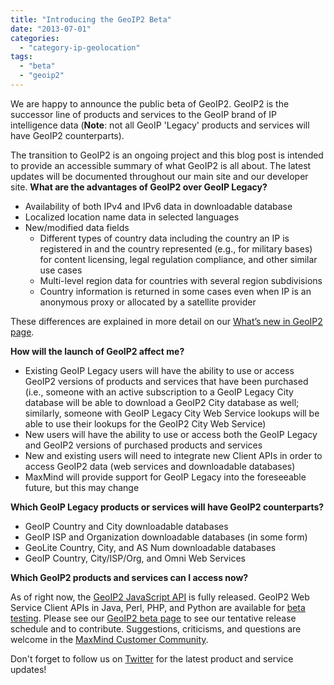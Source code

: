 ```yaml
---
title: "Introducing the GeoIP2 Beta"
date: "2013-07-01"
categories: 
  - "category-ip-geolocation"
tags: 
  - "beta"
  - "geoip2"
---
```


We are happy to announce the public beta of GeoIP2. GeoIP2 is the successor line of products and services to the GeoIP brand of IP intelligence data (**Note**: not all GeoIP 'Legacy' products and services will have GeoIP2 counterparts).

The transition to GeoIP2 is an ongoing project and this blog post is intended to provide an accessible summary of what GeoIP2 is all about. The latest updates will be documented throughout our main site and our developer site. **What are the advantages of GeoIP2 over GeoIP Legacy?**

- Availability of both IPv4 and IPv6 data in downloadable database
- Localized location name data in selected languages
- New/modified data fields
    - Different types of country data including the country an IP is registered in and the country represented (e.g., for military bases) for content licensing, legal regulation compliance, and other similar use cases
    - Multi-level region data for countries with several region subdivisions
    - Country information is returned in some cases even when IP is an anonymous proxy or allocated by a satellite provider

These differences are explained in more detail on our [What’s new in GeoIP2 page](https://dev.maxmind.com/geoip/geoip2/whats-new-in-geoip2/).

**How will the launch of GeoIP2 affect me?**

- Existing GeoIP Legacy users will have the ability to use or access GeoIP2 versions of products and services that have been purchased (i.e., someone with an active subscription to a GeoIP Legacy City database will be able to download a GeoIP2 City database as well; similarly, someone with GeoIP Legacy City Web Service lookups will be able to use their lookups for the GeoIP2 City Web Service)
- New users will have the ability to use or access both the GeoIP Legacy and GeoIP2 versions of purchased products and services
- New and existing users will need to integrate new Client APIs in order to access GeoIP2 data (web services and downloadable databases)
- MaxMind will provide support for GeoIP Legacy into the foreseeable future, but this may change

**Which GeoIP Legacy products or services will have GeoIP2 counterparts?**

- GeoIP Country and City downloadable databases
- GeoIP ISP and Organization downloadable databases (in some form)
- GeoLite Country, City, and AS Num downloadable databases
- GeoIP Country, City/ISP/Org, and Omni Web Services

**Which GeoIP2 products and services can I access now?**

As of right now, the [GeoIP2 JavaScript API](”https://www.maxmind.com/en/javascript”) is fully released. GeoIP2 Web Service Client APIs in Java, Perl, PHP, and Python are available for [beta testing](https://www.maxmind.com/en/geoip2_beta). Please see our [GeoIP2 beta page](https://www.maxmind.com/en/geoip2_beta) to see our tentative release schedule and to contribute. Suggestions, criticisms, and questions are welcome in the [MaxMind Customer Community](https://getsatisfaction.com/maxmind).

Don't forget to follow us on [Twitter](https://twitter.com/maxmind) for the latest product and service updates!
